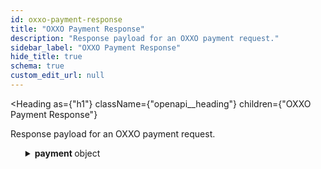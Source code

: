 ```yaml
---
id: oxxo-payment-response
title: "OXXO Payment Response"
description: "Response payload for an OXXO payment request."
sidebar_label: "OXXO Payment Response"
hide_title: true
schema: true
custom_edit_url: null
---
```



<Heading
  as={"h1"}
  className={"openapi__heading"}
  children={"OXXO Payment Response"}
>
</Heading>



Response payload for an OXXO payment request.

<ul>
  <SchemaItem
    collapsible={true}
    className={"schemaItem"}
  >
    <details
      style={{}}
      className={"openapi-markdown__details"}
    >
      <summary
        style={{}}
      >
        <span
          className={"openapi-schema__container"}
        >
          <strong
            className={"openapi-schema__property"}
          >
            payment
          </strong><span
            className={"openapi-schema__name"}
          >
             object
          </span>
        </span>
      </summary><div
        style={{"marginLeft":"1rem"}}
      >
        <div
          style={{"marginTop":".5rem","marginBottom":".5rem"}}
        >
          
          
          Details of the processed payment.
          
          
        </div><SchemaItem
          collapsible={false}
          name={"hash"}
          required={false}
          schemaName={"string"}
          qualifierMessage={undefined}
          schema={{"type":"string","description":"Unique identifier for the payment.","example":"dummy_hash_654321"}}
        >
          
        </SchemaItem><SchemaItem
          collapsible={false}
          name={"country"}
          required={false}
          schemaName={"string"}
          qualifierMessage={undefined}
          schema={{"type":"string","description":"Country code of the payment.","example":"mx"}}
        >
          
        </SchemaItem><SchemaItem
          collapsible={false}
          name={"merchant_payment_code"}
          required={false}
          schemaName={"string"}
          qualifierMessage={undefined}
          schema={{"type":"string","description":"Merchant's unique payment code.","example":"MERCHANT123456"}}
        >
          
        </SchemaItem><SchemaItem
          collapsible={false}
          name={"order_number"}
          required={false}
          schemaName={"string"}
          qualifierMessage={undefined}
          schema={{"type":"string","description":"Order number associated with the payment.","example":"ORDER654321"}}
        >
          
        </SchemaItem><SchemaItem
          collapsible={false}
          name={"status"}
          required={false}
          schemaName={"string"}
          qualifierMessage={undefined}
          schema={{"type":"string","description":"Payment status, e.g., 'PE' (Pending).","example":"PE"}}
        >
          
        </SchemaItem><SchemaItem
          collapsible={false}
          name={"status_date"}
          required={false}
          schemaName={"date-time"}
          qualifierMessage={undefined}
          schema={{"type":"string","format":"date-time","description":"Date and time of the payment status.","example":"2024-09-16T10:19:16Z"}}
        >
          
        </SchemaItem><SchemaItem
          collapsible={false}
          name={"open_date"}
          required={false}
          schemaName={"date-time"}
          qualifierMessage={undefined}
          schema={{"type":"string","format":"date-time","description":"Date and time when the payment was opened.","example":"2024-09-16T10:19:16Z"}}
        >
          
        </SchemaItem><SchemaItem
          collapsible={false}
          name={"confirm_date"}
          required={false}
          schemaName={"date-time"}
          qualifierMessage={undefined}
          schema={{"type":"string","format":"date-time","description":"Date and time when the payment was confirmed.","example":null}}
        >
          
        </SchemaItem><SchemaItem
          collapsible={false}
          name={"transfer_date"}
          required={false}
          schemaName={"date-time"}
          qualifierMessage={undefined}
          schema={{"type":"string","format":"date-time","description":"Date and time when the payment was transferred.","example":null}}
        >
          
        </SchemaItem><SchemaItem
          collapsible={false}
          name={"amount_br"}
          required={false}
          schemaName={"string"}
          qualifierMessage={undefined}
          schema={{"type":"string","description":"Amount in the local currency (MXN).","example":"5000.00"}}
        >
          
        </SchemaItem><SchemaItem
          collapsible={false}
          name={"amount_ext"}
          required={false}
          schemaName={"string"}
          qualifierMessage={undefined}
          schema={{"type":"string","description":"Amount in the external currency.","example":"5000.00"}}
        >
          
        </SchemaItem><SchemaItem
          collapsible={false}
          name={"amount_iof"}
          required={false}
          schemaName={"string"}
          qualifierMessage={undefined}
          schema={{"type":"string","description":"Amount of IOF (tax) applied to the payment.","example":"0.00"}}
        >
          
        </SchemaItem><SchemaItem
          collapsible={false}
          name={"currency_rate"}
          required={false}
          schemaName={"string"}
          qualifierMessage={undefined}
          schema={{"type":"string","description":"Currency exchange rate used.","example":"1.0000"}}
        >
          
        </SchemaItem><SchemaItem
          collapsible={false}
          name={"currency_ext"}
          required={false}
          schemaName={"string"}
          qualifierMessage={undefined}
          schema={{"type":"string","description":"External currency code.","example":"MXN"}}
        >
          
        </SchemaItem><SchemaItem
          collapsible={false}
          name={"due_date"}
          required={false}
          schemaName={"date"}
          qualifierMessage={undefined}
          schema={{"type":"string","format":"date","description":"Due date for the payment.","example":"2024-09-19"}}
        >
          
        </SchemaItem><SchemaItem
          collapsible={false}
          name={"instalments"}
          required={false}
          schemaName={"string"}
          qualifierMessage={undefined}
          schema={{"type":"string","description":"Number of payment instalments.","example":"1"}}
        >
          
        </SchemaItem><SchemaItem
          collapsible={false}
          name={"payment_type_code"}
          required={false}
          schemaName={"string"}
          qualifierMessage={undefined}
          schema={{"type":"string","description":"Payment method code, e.g., 'oxxo'.","example":"oxxo"}}
        >
          
        </SchemaItem><SchemaItem
          collapsible={false}
          name={"oxxo_url"}
          required={false}
          schemaName={"string"}
          qualifierMessage={undefined}
          schema={{"type":"string","description":"URL to print the OXXO payment slip.","example":"https://example.com/oxxo/print?hash=dummy_hash_654321"}}
        >
          
        </SchemaItem><SchemaItem
          collapsible={false}
          name={"oxxo_barcode"}
          required={false}
          schemaName={"string"}
          qualifierMessage={undefined}
          schema={{"type":"string","description":"Barcode for the OXXO payment slip.","example":"29000000000123456789012345678901"}}
        >
          
        </SchemaItem><SchemaItem
          collapsible={false}
          name={"pre_approved"}
          required={false}
          schemaName={"boolean"}
          qualifierMessage={undefined}
          schema={{"type":"boolean","description":"Indicates if the payment is pre-approved.","example":false}}
        >
          
        </SchemaItem><SchemaItem
          collapsible={false}
          name={"capture_available"}
          required={false}
          schemaName={"string"}
          qualifierMessage={undefined}
          schema={{"type":"string","description":"Indicates if the payment can be captured.","example":null}}
        >
          
        </SchemaItem>
      </div>
    </details>
  </SchemaItem><SchemaItem
    collapsible={false}
    name={"status"}
    required={false}
    schemaName={"string"}
    qualifierMessage={undefined}
    schema={{"type":"string","description":"Overall status of the payment request.","example":"SUCCESS"}}
  >
    
  </SchemaItem>
</ul>
            